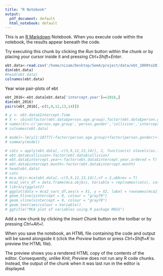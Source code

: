 ```yaml
---
title: "R Notebook"
output:
  pdf_document: default
  html_notebook: default
---
```


This is an [R Markdown](http://rmarkdown.rstudio.com) Notebook. When you execute code within the notebook, the results appear beneath the code. 

Try executing this chunk by clicking the *Run* button within the chunk or by placing your cursor inside it and pressing *Ctrl+Shift+Enter*. 

```r
ebt.data<-read.csv('/home/nizam/Desktop/Sem4/project/data/ebt_2009to2017_cleaned.csv')
dim(ebt.data)
#head(ebt.data)
colnames(ebt.data)
```
Year wise pair-plots of ebt
```r
ebt_2016<-ebt.data[ebt.data['intercept.year']==2016,]
dim(ebt_2016)
pairs(ebt_2016[,-c(5,9,12,13,14)])
```

```r
# y <- ebt.data$Intercept.Time
# X <- cbind(factor(ebt.data$person.age.group),factor(ebt.data$person.gender),factor(ebt.data$collision),factor(ebt.data$intercept.suburb),factor(ebt.data$intercept.year),factor(ebt.data$intercept.day),factor(ebt.data$distance.prior.to.intercept))
# names(X)<-c('person.age.group','person.gender','collision','intercept.suburb','intercept.year','intercept.day','distance.prior.to.intercept')
# colnames(ebt.data)
```



```r
# model<-lm(y[1:18777]~factor(person.age.group)+factor(person.gender)+factor(collision)+factor(intercept.suburb)+factor(intercept.day)+factor(distance.prior.to.intercept),data = ebt.data[ebt.data$intercept.year==2009,])
# summary(model)
```
```r
# cats = apply(ebt.data[,-c(5,9,12,13,14)], 2, function(x) nlevels(as.factor(x)))
# ebt.data$collision<-factor(ebt.data$collision)
# ebt.data$intercept.year<-factor(ebt.data$intercept.year,ordered = T)
# ebt.data$intercept.month<-factor(ebt.data$intercept.month)
# head(ebt.data)
# cats
# mca.obj<-mca(ebt.data[,-c(5,9,12,13,14)],nf = 2,abbrev = T)
# mca2_vars_df = data.frame(mca.obj$cs, Variable = rep(names(cats), cats))
# library(ggplot2)
# ggplot(data = mca2_vars_df,aes(x = X1, y = X2, label = rownames(mca2_vars_df))) 
# geom_hline(yintercept = 0, colour = "gray70") 
# geom_vline(xintercept = 0, colour = "gray70") 
# geom_text(aes(colour = Variable))
# ggtitle("MCA plot of variables using R package MASS")
```

Add a new chunk by clicking the *Insert Chunk* button on the toolbar or by pressing *Ctrl+Alt+I*.

When you save the notebook, an HTML file containing the code and output will be saved alongside it (click the *Preview* button or press *Ctrl+Shift+K* to preview the HTML file).

The preview shows you a rendered HTML copy of the contents of the editor. Consequently, unlike *Knit*, *Preview* does not run any R code chunks. Instead, the output of the chunk when it was last run in the editor is displayed.
